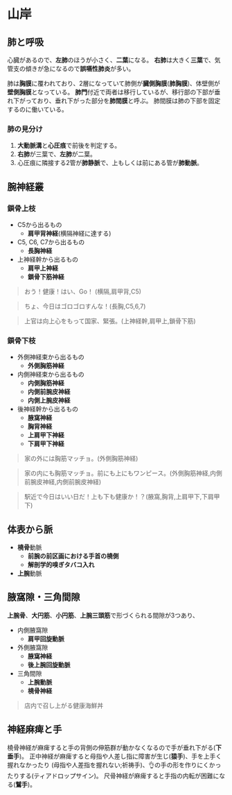# 山岸

## 肺と呼吸
心臓があるので、**左肺**のほうが小さく、**二葉**になる。
**右肺**は大きく**三葉**で、気管支の傾きが急になるので**誤嚥性肺炎**が多い。

肺は**胸膜**に覆われており、2層になっていて肺側が**臓側胸膜**(**肺胸膜**)、体壁側が**壁側胸膜**となっている。
**肺門**付近で両者は移行しているが、移行部の下部が垂れ下がっており、垂れ下がった部分を**肺間膜**と呼ぶ。
肺間膜は肺の下部を固定するのに働いている。

### 肺の見分け
1. **大動脈溝**と**心圧痕**で前後を判定する。
2. **右肺**が三葉で、**左肺**が二葉。
3. 心圧痕に隣接する2管が**肺静脈**で、上もしくは前にある管が**肺動脈**。

## 腕神経叢
### 鎖骨上枝
- C5から出るもの
    - **肩甲背神経**(横隔神経に達する)
- C5, C6, C7から出るもの
    - **長胸神経**
- 上神経幹から出るもの
    - **肩甲上神経**
    - **鎖骨下筋神経**

> おう！健康！はい、Go！ (横隔,肩甲背,C5)

> ちょ、今日はゴロゴロすんな！(長胸,C5,6,7)

> 上官は向上心をもって国家、緊張。(上神経幹,肩甲上,鎖骨下筋)

### 鎖骨下枝
- 外側神経束から出るもの
    - **外側胸筋神経**
- 内側神経束から出るもの
    - **内側胸筋神経**
    - **内側前腕皮神経**
    - **内側上腕皮神経**
- 後神経幹から出るもの
    - **腋窩神経**
    - **胸背神経**
    - **上肩甲下神経**
    - **下肩甲下神経**

> 家の外には胸筋マッチョ。(外側胸筋神経)

> 家の内にも胸筋マッチョ。前にも上にもワンピース。(外側胸筋神経,内側前腕皮神経,内側前腕皮神経)

> 駅近で今日はいい日だ！上も下も健康か！？(腋窩,胸背,上肩甲下,下肩甲下)

## 体表から脈
- **橈骨**動脈
    - **前腕の前区画における手首の橈側**
    - **解剖学的嗅ぎタバコ入れ**
- **上腕**動脈

## 腋窩隙・三角間隙
**上腕骨**、**大円筋**、**小円筋**、**上腕三頭筋**で形づくられる間隙が3つあり、

- 内側腋窩隙
    - **肩甲回旋動脈**
- 外側腋窩隙
    - **腋窩神経**
    - **後上腕回旋動脈**
- 三角間隙
    - **上腕動脈**
    - **橈骨神経**

> 店内で召し上がる健康海鮮丼

## 神経麻痺と手
橈骨神経が麻痺すると手の背側の伸筋群が動かなくなるので手が垂れ下がる(**下垂手**)。
正中神経が麻痺すると母指や人差し指に障害が生じ(**猿手**)、手を上手く握れなかったり
(母指や人差指を握れない;祈祷手)、👌の手の形を作りにくかったりする(ティアドロップサイン)。
尺骨神経が麻痺すると手指の内転が困難になる(**鷲手**)。
